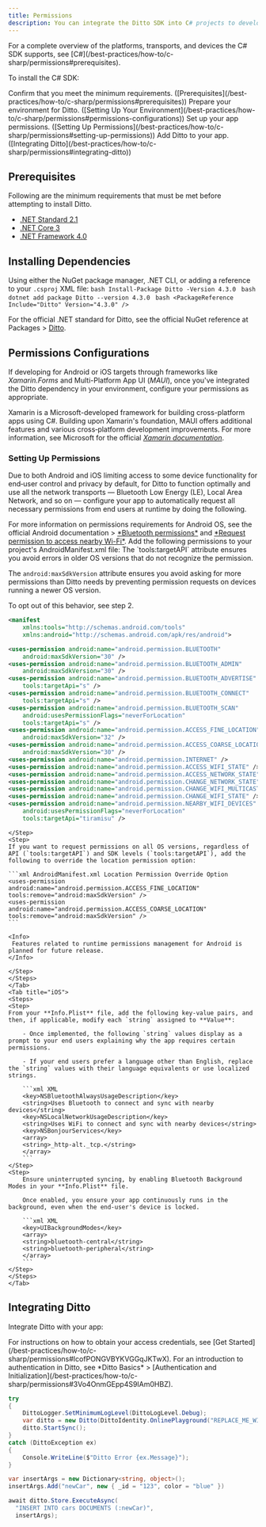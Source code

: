 ```yaml
---
title: Permissions
description: You can integrate the Ditto SDK into C# projects to develop for a wide range of platforms.
---
```


<Info>
    For a complete overview of the platforms, transports, and devices the C# SDK supports, see [C#](/best-practices/how-to/c-sharp/permissions#prerequisites).
</Info>

To install the C# SDK:

<Steps>
    <Step>
    Confirm that you meet the minimum requirements. ([Prerequisites](/best-practices/how-to/c-sharp/permissions#prerequisites))
    </Step>
    <Step>
    Prepare your environment for Ditto. ([Setting Up Your Environment](/best-practices/how-to/c-sharp/permissions#permissions-configurations))
    </Step>
    <Step>
    Set up your app permissions. ([Setting Up Permissions](/best-practices/how-to/c-sharp/permissions#setting-up-permissions))
    </Step>
    <Step>
    Add Ditto to your app. ([Integrating Ditto](/best-practices/how-to/c-sharp/permissions#integrating-ditto))
    </Step>
</Steps>

## Prerequisites

Following are the minimum requirements that must be met before attempting to install Ditto.

- <a href="https://learn.microsoft.com/en-us/dotnet/standard/net-standard?tabs=net-standard-2-1#net-standard-versions" target="_blank">.NET Standard 2.1</a>
- <a href="https://dotnet.microsoft.com/en-us/download/dotnet/3.0" target="_blank">.NET Core 3</a>
- <a href="https://dotnet.microsoft.com/en-us/download/dotnet-framework/net40" target="_blank">.NET Framework 4.0</a>

## Installing Dependencies

Using either the NuGet package manager, .NET CLI, or adding a reference to your `.csproj` XML file:
<Tabs>
    <Tab title="NuGet Package Manager">
    ```bash
    Install-Package Ditto -Version 4.3.0
    ```
    </Tab>
    <Tab title=".NET CLI">
    ```bash
    dotnet add package Ditto --version 4.3.0
    ```
    </Tab>
    <Tab title="CSProj XML">
    ```bash
    <PackageReference Include="Ditto" Version="4.3.0" />
    ```
    </Tab>
</Tabs>


For the official .NET standard for Ditto, see the official NuGet reference at Packages > <a href="https://www.nuget.org/packages/Ditto/" target="_blank">Ditto</a>.


## Permissions Configurations

If developing for Android or iOS targets through frameworks like *Xamarin.Forms* and Multi-Platform App UI (*MAUI*), once you've integrated the Ditto dependency in your environment, configure your permissions as appropriate.

Xamarin is a Microsoft-developed framework for building cross-platform apps using C#. Building upon Xamarin's foundation, MAUI offers additional features and various cross‑platform development improvements. For more information, see Microsoft for the official <a href="https://learn.microsoft.com/en-us/xamarin/" target="_blank">*Xamarin documentation*</a>.

### Setting Up Permissions

Due to both Android and iOS limiting access to some device functionality for end‑user control and privacy by default, for Ditto to function optimally and use all the network transports — Bluetooth Low Energy (LE), Local Area Network, and so on — configure your app to automatically request all necessary permissions from end users at runtime by doing the following.

<Tabs>
    <Tab title="Android OS">
    For more information on permissions requirements for Android OS, see the official Android documentation > <a href="https://developer.android.com/develop/connectivity/bluetooth/bt-permissions" target="_blank">*Bluetooth permissions*</a> and <a href="https://developer.android.com/develop/connectivity/wifi/wifi-permissions" target="_blank">*Request permission to access nearby Wi-Fi*</a>.
    <Steps>
    <Step>
    Add the following permissions to your project's AndroidManifest.xml file:
    <Info>
The `tools:targetAPI` attribute ensures you avoid errors in older OS versions that do not recognize the permission.

The `android:maxSdkVersion` attribute ensures you avoid asking for more permissions than Ditto needs by preventing permission requests on devices running a newer OS version.

To opt out of this behavior, see step 2.

</Info>


```xml AndroidManifest.xml
<manifest
    xmlns:tools="http://schemas.android.com/tools"
    xmlns:android="http://schemas.android.com/apk/res/android">

<uses-permission android:name="android.permission.BLUETOOTH"
    android:maxSdkVersion="30" />
<uses-permission android:name="android.permission.BLUETOOTH_ADMIN"
    android:maxSdkVersion="30" />
<uses-permission android:name="android.permission.BLUETOOTH_ADVERTISE"
    tools:targetApi="s" />
<uses-permission android:name="android.permission.BLUETOOTH_CONNECT"
    tools:targetApi="s" />
<uses-permission android:name="android.permission.BLUETOOTH_SCAN"
    android:usesPermissionFlags="neverForLocation"
    tools:targetApi="s" />
<uses-permission android:name="android.permission.ACCESS_FINE_LOCATION"
    android:maxSdkVersion="32" />
<uses-permission android:name="android.permission.ACCESS_COARSE_LOCATION"
    android:maxSdkVersion="30" />
<uses-permission android:name="android.permission.INTERNET" />
<uses-permission android:name="android.permission.ACCESS_WIFI_STATE" />
<uses-permission android:name="android.permission.ACCESS_NETWORK_STATE" />
<uses-permission android:name="android.permission.CHANGE_NETWORK_STATE" />
<uses-permission android:name="android.permission.CHANGE_WIFI_MULTICAST_STATE" />
<uses-permission android:name="android.permission.CHANGE_WIFI_STATE" />
<uses-permission android:name="android.permission.NEARBY_WIFI_DEVICES"
    android:usesPermissionFlags="neverForLocation"
    tools:targetApi="tiramisu" />
```
    </Step>
    <Step>
    If you want to request permissions on all OS versions, regardless of API (`tools:targetAPI`) and SDK levels (`tools:targetAPI`), add the following to override the location permission option:

    ```xml AndroidManifest.xml Location Permission Override Option
    <uses-permission android:name="android.permission.ACCESS_FINE_LOCATION"
    tools:remove="android:maxSdkVersion" />
    <uses-permission android:name="android.permission.ACCESS_COARSE_LOCATION"
    tools:remove="android:maxSdkVersion" />
    ```

    <Info>
     Features related to runtime permissions management for Android is planned for future release.
    </Info>

    </Step>
    </Steps>
    </Tab>
    <Tab title="iOS">
    <Steps>
    <Step>
    From your **Info.Plist** file, add the following key-value pairs, and then, if applicable, modify each `string` assigned to **Value**:

        - Once implemented, the following `string` values display as a prompt to your end users explaining why the app requires certain permissions.

        - If your end users prefer a language other than English, replace the `string` values with their language equivalents or use localized strings.

        ```xml XML
        <key>NSBluetoothAlwaysUsageDescription</key>
        <string>Uses Bluetooth to connect and sync with nearby devices</string>
        <key>NSLocalNetworkUsageDescription</key>
        <string>Uses WiFi to connect and sync with nearby devices</string>
        <key>NSBonjourServices</key>
        <array>
        <string>_http-alt._tcp.</string>
        </array>
        ```
    </Step>
    <Step>
        Ensure uninterrupted syncing, by enabling Bluetooth Background Modes in your **Info.Plist** file.

        Once enabled, you ensure your app continuously runs in the background, even when the end-user's device is locked.

        ```xml XML
        <key>UIBackgroundModes</key>
        <array>
        <string>bluetooth-central</string>
        <string>bluetooth-peripheral</string>
        </array>
        ```
    </Step>
    </Steps>
    </Tab>
</Tabs>

## Integrating Ditto

Integrate Ditto with your app:

<Info>
For instructions on how to obtain your access credentials, see [Get Started](/best-practices/how-to/c-sharp/permissions#IcofPONGVBYKVGGqJKTwX). For an introduction to authentication in Ditto, see *Ditto Basics* > [Authentication and Initialization](/best-practices/how-to/c-sharp/permissions#3Vo4OnmGEpp4S9IAm0HBZ).
</Info>


```csharp C#
try
{
    DittoLogger.SetMinimumLogLevel(DittoLogLevel.Debug);
    var ditto = new Ditto(DittoIdentity.OnlinePlayground("REPLACE_ME_WITH_YOUR_APP_ID", "REPLACE_ME_WITH_YOUR_PLAYGROUND_TOKEN", true), path);
    ditto.StartSync();
}
catch (DittoException ex)
{
    Console.WriteLine($"Ditto Error {ex.Message}");
}
```

```csharp C#
var insertArgs = new Dictionary<string, object>();
insertArgs.Add("newCar", new { _id = "123", color = "blue" })

await ditto.Store.ExecuteAsync(
  "INSERT INTO cars DOCUMENTS (:newCar)",
  insertArgs);
```

